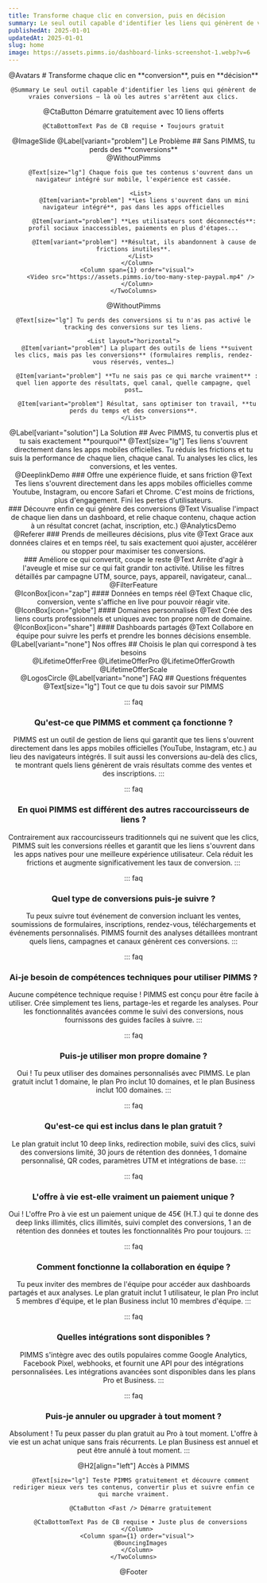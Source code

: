```yaml
---
title: Transforme chaque clic en conversion, puis en décision
summary: Le seul outil capable d'identifier les liens qui génèrent de vraies conversions — là où les autres s'arrêtent aux clics.
publishedAt: 2025-01-01
updatedAt: 2025-01-01
slug: home
image: https://assets.pimms.io/dashboard-links-screenshot-1.webp?v=6
---
```


<Header />

<Slide size="xs">
  @Avatars
  
  <Hero>
    # Transforme chaque clic en **conversion**, puis en **décision**

    @Summary Le seul outil capable d'identifier les liens qui génèrent de vraies conversions — là où les autres s'arrêtent aux clics.
  </Hero>
  <Centered>
    @CtaButton <Fast /> Démarre gratuitement<HideOnMobile> avec 10 liens offerts</HideOnMobile>

    @CtaBottomText Pas de CB requise • Toujours gratuit
  </Centered>
  @ImageSlide
</Slide>

<Slide variant="secondary" id="problem">
  <Centered>
    @Label[variant="problem"] Le Problème
    ## Sans PIMMS, tu perds des **conversions**
  </Centered>
  
  <Section variant="card">
    <TwoColumns ratio="2-1">
      <Column span={2} order="text">
        @WithoutPimms

        @Text[size="lg"] Chaque fois que tes contenus s'ouvrent dans un navigateur intégré sur mobile, l'expérience est cassée.
        
        <List>
          @Item[variant="problem"] **Les liens s'ouvrent dans un mini navigateur intégré**, pas dans les apps officielles
          
          @Item[variant="problem"] **Les utilisateurs sont déconnectés**: profil sociaux inaccessibles, paiements en plus d'étapes...
          
          @Item[variant="problem"] **Résultat, ils abandonnent à cause de frictions inutiles**.
        </List>
      </Column>
      <Column span={1} order="visual">
        <Video src="https://assets.pimms.io/too-many-step-paypal.mp4" />
      </Column>
    </TwoColumns>
  </Section>
  
  <Section variant="card">
    @WithoutPimms

    @Text[size="lg"] Tu perds des conversions si tu n'as pas activé le tracking des conversions sur tes liens.
    
    <List layout="horizontal">
      @Item[variant="problem"] La plupart des outils de liens **suivent les clics, mais pas les conversions** (formulaires remplis, rendez-vous réservés, ventes…)
      
      @Item[variant="problem"] **Tu ne sais pas ce qui marche vraiment** : quel lien apporte des résultats, quel canal, quelle campagne, quel post…
      
      @Item[variant="problem"] Résultat, sans optimiser ton travail, **tu perds du temps et des conversions**.
    </List>
  </Section>
</Slide>

<Slide id="top-features">
  <Centered>
    @Label[variant="solution"] La Solution
    ## Avec PIMMS, tu convertis plus et tu sais exactement **pourquoi**
    @Text[size="lg"] Tes liens s'ouvrent directement dans les apps mobiles officielles. Tu réduis les frictions et tu suis la performance de chaque lien, chaque canal. Tu analyses les clics, les conversions, et les ventes.
  </Centered>

  <Section>
    <TwoColumns ratio="7-5">
      <Column span={7} order="visual">
        @DeeplinkDemo
      </Column>
      <Column span={5} order="text">
        ### Offre une expérience fluide, et sans friction
        @Text Tes liens s'ouvrent directement dans les apps mobiles officielles comme Youtube, Instagram, ou encore Safari et Chrome. C'est moins de frictions, plus d'engagement. Fini les pertes d'utilisateurs.
      </Column>
    </TwoColumns>
  </Section>

  <Section>
    <TwoColumns ratio="5-7">
      <Column span={5} order="text">
        ### Découvre enfin ce qui génère des conversions
        @Text Visualise l'impact de chaque lien dans un dashboard, et relie chaque contenu, chaque action à un résultat concret (achat, inscription, etc.)
      </Column>
      <Column span={7} order="visual">
        @AnalyticsDemo
      </Column>
    </TwoColumns>
  </Section>

  <Section>
    <TwoColumns ratio="7-5">
      <Column span={7} order="visual">
        @Referer
      </Column>
      <Column span={5} order="text">
        ### Prends de meilleures décisions, plus vite
        @Text Grace aux données claires et en temps réel, tu sais exactement quoi ajuster, accélérer ou stopper pour maximiser tes conversions.
      </Column>
    </TwoColumns>
  </Section>

  <Section>
    <TwoColumns ratio="5-7">
      <Column span={5} order="text">
        ### Améliore ce qui convertit, coupe le reste
        @Text Arrête d'agir à l'aveugle et mise sur ce qui fait grandir ton activité. Utilise les filtres détaillés par campagne UTM, source, pays, appareil, navigateur, canal...
      </Column>
      <Column span={7} order="visual">
        @FilterFeature
      </Column>
    </TwoColumns>
  </Section>

  <Section variant="card">
    <List layout="horizontal">
      <FeatureCard>
        @IconBox[icon="zap"]
        #### Données en temps réel
        @Text Chaque clic, conversion, vente s'affiche en live pour pouvoir réagir vite.
      </FeatureCard>
      <FeatureCard>
        @IconBox[icon="globe"]
        #### Domaines personnalisés
        @Text Crée des liens courts professionnels et uniques avec ton propre nom de domaine.
      </FeatureCard>
      <FeatureCard>
        @IconBox[icon="share"]
        #### Dashboards partagés
        @Text Collabore en équipe pour suivre les perfs et prendre les bonnes décisions ensemble.
      </FeatureCard>
    </List>
  </Section>
</Slide>

<Slide variant="secondary">
  <Centered>
    @Label[variant="none"] Nos offres
    ## Choisis le plan qui correspond à tes besoins
  </Centered>
  
  <Section>
    <TwoColumns ratio="1-1-1">
      <Column span={1}>
        @LifetimeOfferFree
      </Column>
      <Column span={1}>
        @LifetimeOfferPro
      </Column>
      <Column span={1}>
        @LifetimeOfferGrowth
      </Column>
    </TwoColumns>
  </Section>

  <Section>
    @LifetimeOfferScale
  </Section>
</Slide>

<Slide variant="secondary" size="sm" spacing="bottom" noPadding>
  @LogosCircle
</Slide>

<Slide>
  <Centered>
    @Label[variant="none"] FAQ
    ## Questions fréquentes
    @Text[size="lg"] Tout ce que tu dois savoir sur PIMMS
  </Centered>
  
  <Section>

::: faq
### Qu'est-ce que PIMMS et comment ça fonctionne ?
PIMMS est un outil de gestion de liens qui garantit que tes liens s'ouvrent directement dans les apps mobiles officielles (YouTube, Instagram, etc.) au lieu des navigateurs intégrés. Il suit aussi les conversions au-delà des clics, te montrant quels liens génèrent de vrais résultats comme des ventes et des inscriptions.
:::

::: faq
### En quoi PIMMS est différent des autres raccourcisseurs de liens ?
Contrairement aux raccourcisseurs traditionnels qui ne suivent que les clics, PIMMS suit les conversions réelles et garantit que les liens s'ouvrent dans les apps natives pour une meilleure expérience utilisateur. Cela réduit les frictions et augmente significativement les taux de conversion.
:::

::: faq
### Quel type de conversions puis-je suivre ?
Tu peux suivre tout événement de conversion incluant les ventes, soumissions de formulaires, inscriptions, rendez-vous, téléchargements et événements personnalisés. PIMMS fournit des analyses détaillées montrant quels liens, campagnes et canaux génèrent ces conversions.
:::

::: faq
### Ai-je besoin de compétences techniques pour utiliser PIMMS ?
Aucune compétence technique requise ! PIMMS est conçu pour être facile à utiliser. Crée simplement tes liens, partage-les et regarde les analyses. Pour les fonctionnalités avancées comme le suivi des conversions, nous fournissons des guides faciles à suivre.
:::

::: faq
### Puis-je utiliser mon propre domaine ?
Oui ! Tu peux utiliser des domaines personnalisés avec PIMMS. Le plan gratuit inclut 1 domaine, le plan Pro inclut 10 domaines, et le plan Business inclut 100 domaines.
:::

::: faq
### Qu'est-ce qui est inclus dans le plan gratuit ?
Le plan gratuit inclut 10 deep links, redirection mobile, suivi des clics, suivi des conversions limité, 30 jours de rétention des données, 1 domaine personnalisé, QR codes, paramètres UTM et intégrations de base.
:::

::: faq
### L'offre à vie est-elle vraiment un paiement unique ?
Oui ! L'offre Pro à vie est un paiement unique de 45€ (H.T.) qui te donne des deep links illimités, clics illimités, suivi complet des conversions, 1 an de rétention des données et toutes les fonctionnalités Pro pour toujours.
:::

::: faq
### Comment fonctionne la collaboration en équipe ?
Tu peux inviter des membres de l'équipe pour accéder aux dashboards partagés et aux analyses. Le plan gratuit inclut 1 utilisateur, le plan Pro inclut 5 membres d'équipe, et le plan Business inclut 10 membres d'équipe.
:::

::: faq
### Quelles intégrations sont disponibles ?
PIMMS s'intègre avec des outils populaires comme Google Analytics, Facebook Pixel, webhooks, et fournit une API pour des intégrations personnalisées. Les intégrations avancées sont disponibles dans les plans Pro et Business.
:::

::: faq
### Puis-je annuler ou upgrader à tout moment ?
Absolument ! Tu peux passer du plan gratuit au Pro à tout moment. L'offre à vie est un achat unique sans frais récurrents. Le plan Business est annuel et peut être annulé à tout moment.
:::

  </Section>
</Slide>

<Slide variant="accent" id="free">
  <Section variant="card">
    <TwoColumns ratio="1-1">
      <Column span={1} order="text">
        @H2[align="left"] Accès à PIMMS
        
        @Text[size="lg"] Teste PIMMS gratuitement et découvre comment rediriger mieux vers tes contenus, convertir plus et suivre enfin ce qui marche vraiment.

        @CtaButton <Fast /> Démarre gratuitement
        
        @CtaBottomText Pas de CB requise • Juste plus de conversions
      </Column>
      <Column span={1} order="visual">
        @BouncingImages
      </Column>
    </TwoColumns>
  </Section>
</Slide>

@Footer 